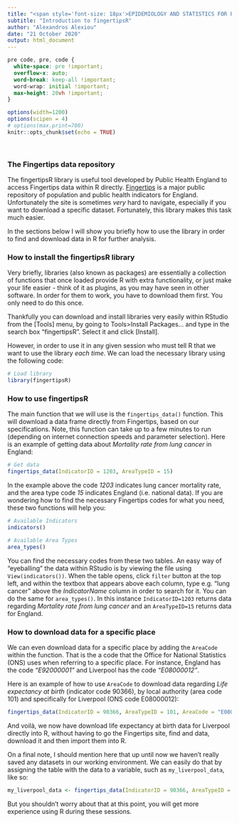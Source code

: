 ```yaml
---
title: "<span style='font-size: 18px'>EPIDEMIOLOGY AND STATISTICS FOR PUBLIC HEALTH I"
subtitle: "Introduction to fingertipsR"
author: "Alexandros Alexiou"
date: "21 October 2020"
output: html_document
---
```

```css
pre code, pre, code {
  white-space: pre !important;
  overflow-x: auto;
  word-break: keep-all !important;
  word-wrap: initial !important;
  max-height: 20vh !important;
}
```

```r
options(width=1200)
options(scipen = 4)
# options(max.print=700)
knitr::opts_chunk$set(echo = TRUE)
```

<br>

### The Fingertips data repository

The fingertipsR library is useful tool developed by Public Health England to access Fingertips data within R directly. [Fingertips](https://fingertips.phe.org.uk/) is a major public repository of population and public health indicators for England. Unfortunately the site is sometimes *very* hard to navigate, especially if you want to download a specific dataset. Fortunately, this library makes this task much easier. 

In the sections below I will show you briefly how to use the library in order to find and download data in R for further analysis. 

### How to install the fingertipsR library

Very briefly, libraries (also known as packages) are essentially a collection of functions that once loaded provide R with extra functionality, or just make your life easier - think of it as plugins, as you may have seen in other software. In order for them to work, you have to download them first. You only need to do this once. 

Thankfully you can download and install libraries very easily within RStudio from the [Tools] menu, by going to Tools>Install Packages... and type in the search box "fingertipsR". Select it and click [Install].

However, in order to use it in any given session who must tell R that we want to use the library *each time*. We can load the necessary library using the following code:

```r
# Load library
library(fingertipsR)

```

### How to use fingertipsR

The main function that we will use is the `fingertips_data()` function. This will download a data frame directly from Fingertips, based on our specifications. Note, this function can take up to a few minutes to run (depending on internet connection speeds and parameter selection). Here is an example of getting data about *Mortality rate from lung cancer* in England:

```r
# Get data
fingertips_data(IndicatorID = 1203, AreaTypeID = 15)
```

In the example above the code *1203* indicates lung cancer mortality rate, and the area type code *15* indicates England (i.e. national data). If you are wondering how to find the necessary Fingertips codes for what you need, these two functions will help you:

```r
# Available Indicators
indicators()

# Available Area Types
area_types()
```


You can find the necessary codes from these two tables. An easy way of "eyeballing" the data within RStudio is by viewing the file using `View(indicators())`. When the table opens, click `filter` button at the top left, and within the textbox that appears above each column, type e.g. "lung cancer" above the *IndicatorName* column in order to search for it. You can do the same for `area_types()`. In this instance `IndicatorID=1203` returns data regarding *Mortality rate from lung cancer* and an `AreaTypeID=15` returns data for England.

### How to download data for a specific place

We can even download data for a specific place by adding the `AreaCode` within the function. That is the a code that the Office for National Statistics (ONS) uses when referring to a specific place. For instance, England has the code *"E92000001"* and Liverpool has the code *"E08000012"*.

Here is an example of how to use `AreaCode` to download data regarding *Life expectancy at birth* (indicator code 90366), by local authority (area code 101) and specifically for Liverpool (ONS code E08000012):

```r
fingertips_data(IndicatorID = 90366, AreaTypeID = 101, AreaCode = "E08000012")
```

And voilà, we now have download life expectancy at birth data for Liverpool directly into R, without having to go the Fingertips site, find and data, download it and then import them into R. 

On a final note, I should mention here that up until now we haven't really saved any datasets in our working environment. We can easily do that by assigning the table with the data to a variable, such as `my_liverpool_data`, like so:

```r
my_liverpool_data <- fingertips_data(IndicatorID = 90366, AreaTypeID = 101, AreaCode = "E08000012")
```

But you shouldn't worry about that at this point, you will get more experience using R during these sessions.